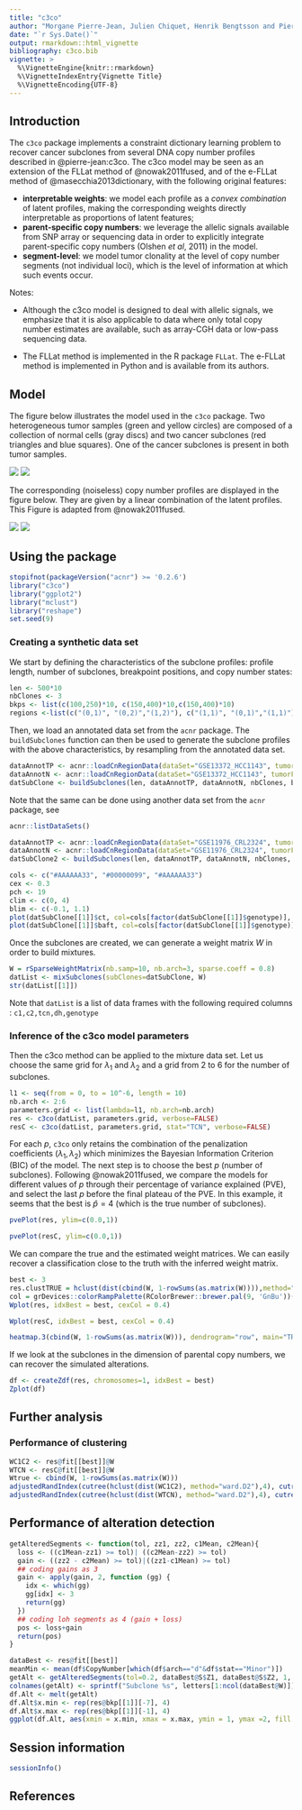 ```yaml
---
title: "c3co"
author: "Morgane Pierre-Jean, Julien Chiquet, Henrik Bengtsson and Pierre Neuvial"
date: "`r Sys.Date()`"
output: rmarkdown::html_vignette
bibliography: c3co.bib
vignette: >
  %\VignetteEngine{knitr::rmarkdown}
  %\VignetteIndexEntry{Vignette Title}
  %\VignetteEncoding{UTF-8}
---
```


## Introduction

The `c3co` package implements a constraint dictionary learning problem to recover cancer subclones from several DNA copy number profiles described in @pierre-jean:c3co. The c3co model may be seen as an extension of the FLLat method of @nowak2011fused, and of the e-FLLat method of @masecchia2013dictionary, with the following original features:

* **interpretable weights**: we model each profile as a *convex combination* of latent profiles, making the corresponding weights directly interpretable as proportions of latent features;
* **parent-specific copy numbers**: we leverage the allelic signals available from SNP array or sequencing data in order to explicitly integrate parent-specific copy numbers (Olshen *et al*, 2011) in the model. 
* **segment-level**: we model tumor clonality at the level of copy number segments (not individual loci), which is the level of information at which such events occur.

Notes: 

* Although the c3co model is designed to deal with allelic signals, we emphasize that it is also applicable to data where only total copy number estimates are available, such as array-CGH data or low-pass sequencing data.

* The FLLat method is implemented in the R package `FLLat`. The e-FLLat method is implemented in Python and is available from its authors.

## Model 

The figure below illustrates the model used in the `c3co` package. Two heterogeneous tumor samples (green and yellow circles) are composed of a collection of normal cells (gray discs) and two cancer subclones (red triangles and blue squares). One of the cancer subclones is present in both tumor samples. 

![](img/features.png)
![](img/features2.png)

The corresponding (noiseless) copy number profiles are displayed in the figure below. They are given by a linear combination of the latent profiles. This Figure is adapted from @nowak2011fused.

![](img/model.png)
![](img/model2.png)


## Using the package
```r
stopifnot(packageVersion("acnr") >= '0.2.6')
library("c3co")
library("ggplot2")
library("mclust")
library("reshape")
set.seed(9)
```

### Creating a synthetic data set

We start by defining the characteristics of the subclone profiles: profile length, number of subclones, breakpoint positions, and copy number states:

```r
len <- 500*10
nbClones <- 3
bkps <- list(c(100,250)*10, c(150,400)*10,c(150,400)*10)
regions <-list(c("(0,1)", "(0,2)","(1,2)"), c("(1,1)", "(0,1)","(1,1)"), c("(0,2)", "(0,1)","(1,1)"))
```

Then, we load an annotated data set from the `acnr` package.  The `buildSubclones` function can then be used to generate the subclone profiles with the above characteristics, by resampling from the annotated data set.

```r
dataAnnotTP <- acnr::loadCnRegionData(dataSet="GSE13372_HCC1143", tumorFraction=1)
dataAnnotN <- acnr::loadCnRegionData(dataSet="GSE13372_HCC1143", tumorFraction=0)
datSubClone <- buildSubclones(len, dataAnnotTP, dataAnnotN, nbClones, bkps, regions)
```
 
Note that the same can be done using another data set from the `acnr` package, see

```r
acnr::listDataSets()
```

 
```r
dataAnnotTP <- acnr::loadCnRegionData(dataSet="GSE11976_CRL2324", tumorFraction=1)
dataAnnotN <- acnr::loadCnRegionData(dataSet="GSE11976_CRL2324", tumorFraction=0)
datSubClone2 <- buildSubclones(len, dataAnnotTP, dataAnnotN, nbClones, bkps, regions)
```

```r
cols <- c("#AAAAAA33", "#00000099", "#AAAAAA33")
cex <- 0.3
pch <- 19 
clim <- c(0, 4)
blim <- c(-0.1, 1.1)
plot(datSubClone[[1]]$ct, col=cols[factor(datSubClone[[1]]$genotype)], cex=cex, pch=pch, ylab="TCN", ylim=clim, main="PSCN profile of one simulated subclone")
plot(datSubClone[[1]]$baft, col=cols[factor(datSubClone[[1]]$genotype)], cex=cex, pch=pch, ylab="BAF", ylim=blim)
```

Once the subclones are created, we can generate a weight matrix $W$ in order to build mixtures.

```r
W = rSparseWeightMatrix(nb.samp=10, nb.arch=3, sparse.coeff = 0.8)
datList <- mixSubclones(subClones=datSubClone, W)
str(datList[[1]])
```

Note that `datList` is a list of data frames with the following required columns : `c1,c2,tcn,dh,genotype`

### Inference of the c3co model parameters

Then the c3co method can be applied to the mixture data set. Let us choose the same grid for $\lambda_1$ and $\lambda_2$ and a grid from 2 to 6 for the number of subclones.

```r
l1 <- seq(from = 0, to = 10^-6, length = 10)
nb.arch <- 2:6
parameters.grid <- list(lambda=l1, nb.arch=nb.arch) 
res <- c3co(datList, parameters.grid, verbose=FALSE)
resC <- c3co(datList, parameters.grid, stat="TCN", verbose=FALSE)
```

For each $p$,  `c3co` only retains the combination of the penalization coefficients $(\lambda_1, \lambda_2)$ which minimizes the Bayesian Information Criterion (BIC) of the model. The next step is to choose the best $p$ (number of subclones). Following @nowak2011fused, we compare the models for different values of $p$ through their percentage of variance explained (PVE), and select the last $p$ before the final plateau of the PVE. In this example, it seems that the best is $\hat{p}=4$ (which is the true number of subclones).

```r
pvePlot(res, ylim=c(0.0,1))
```

```r
pvePlot(resC, ylim=c(0.0,1))
```

We can compare the true and the estimated weight matrices. We can easily recover a classification close to the truth with the inferred weight matrix. 

```r
best <- 3
res.clustTRUE = hclust(dist(cbind(W, 1-rowSums(as.matrix(W)))),method="ward.D")
col = grDevices::colorRampPalette(RColorBrewer::brewer.pal(9, 'GnBu'))(100)
Wplot(res, idxBest = best, cexCol = 0.4)
```

```r
Wplot(resC, idxBest = best, cexCol = 0.4)
```

```r
heatmap.3(cbind(W, 1-rowSums(as.matrix(W))), dendrogram="row", main="TRUE", Rowv=as.dendrogram(res.clustTRUE), col=col,scale="none")
```

If we look at the subclones in the dimension of parental copy numbers, we can recover the simulated alterations.

```r
df <- createZdf(res, chromosomes=1, idxBest = best)
Zplot(df)
```

## Further analysis
### Performance  of clustering

```r
WC1C2 <- res@fit[[best]]@W
WTCN <- resC@fit[[best]]@W
Wtrue <- cbind(W, 1-rowSums(as.matrix(W)))
adjustedRandIndex(cutree(hclust(dist(WC1C2), method="ward.D2"),4), cutree(hclust(dist(Wtrue), method="ward.D2"),4))
adjustedRandIndex(cutree(hclust(dist(WTCN), method="ward.D2"),4), cutree(hclust(dist(Wtrue), method="ward.D2"),4))
```
## Performance of alteration detection
```r
getAlteredSegments <- function(tol, zz1, zz2, c1Mean, c2Mean){
  loss <- ((c1Mean-zz1) >= tol)| ((c2Mean-zz2) >= tol)
  gain <- ((zz2 - c2Mean) >= tol)|((zz1-c1Mean) >= tol)
  ## coding gains as 3
  gain <- apply(gain, 2, function (gg) {
    idx <- which(gg)
    gg[idx] <- 3
    return(gg)
  })
  ## coding loh segments as 4 (gain + loss)
  pos <- loss+gain
  return(pos)
}

dataBest <- res@fit[[best]]
meanMin <- mean(df$CopyNumber[which(df$arch=="d"&df$stat=="Minor")])
getAlt <- getAlteredSegments(tol=0.2, dataBest@S$Z1, dataBest@S$Z2, 1, 1.1)
colnames(getAlt) <- sprintf("Subclone %s", letters[1:ncol(dataBest@W)])
df.Alt <- melt(getAlt)
df.Alt$x.min <- rep(res@bkp[[1]][-7], 4)
df.Alt$x.max <- rep(res@bkp[[1]][-1], 4)
ggplot(df.Alt, aes(xmin = x.min, xmax = x.max, ymin = 1, ymax =2, fill = factor(value))) + geom_rect() + facet_grid(X2~.)+theme(axis.text.y = element_blank(), axis.ticks = element_blank())+scale_fill_discrete(labels= c("Normal", "Loss", "Gain", "LoH"), name="States")
```

## Session information

```r
sessionInfo()
```

## References


